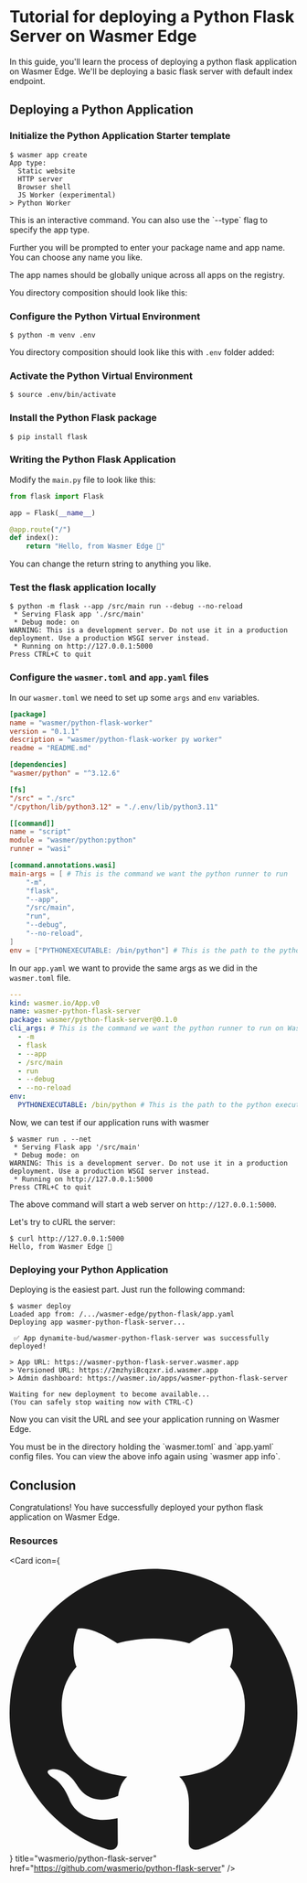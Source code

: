 
# Tutorial for deploying a Python Flask Server on Wasmer Edge

In this guide, you'll learn the process of deploying a python flask application on Wasmer Edge.
We'll be deploying a basic flask server with default index endpoint.

## Deploying a Python Application

<Steps>

<Install />

<CliVersionCallout />

<Login />

### Initialize the Python Application Starter template

```shell copy
$ wasmer app create
App type:
  Static website
  HTTP server
  Browser shell
  JS Worker (experimental)
> Python Worker
```

<Callout type="info" emoji="ℹ️">
  This is an interactive command. You can also use the `--type` flag to specify
  the app type.
</Callout>

Further you will be prompted to enter your package name and app name. You can choose any name you like.

<Callout type="warning" emoji="🚧">
  The app names should be globally unique across all apps on the registry.
</Callout>

You directory composition should look like this:

<FileTree>
  <FileTree.Folder name="src" defaultOpen>
    <FileTree.File name="main.py" />
  </FileTree.Folder>
  <FileTree.File name="wasmer.toml" />
  <FileTree.File name="app.yaml" />
</FileTree>

### Configure the Python Virtual Environment

```shell copy
$ python -m venv .env
```

You directory composition should look like this with `.env` folder added:

<FileTree>
  <FileTree.Folder name=".env" />
  <FileTree.Folder name="src" defaultOpen>
    <FileTree.File name="main.py" />
  </FileTree.Folder>
  <FileTree.File name="wasmer.toml" />
  <FileTree.File name="app.yaml" />
</FileTree>

### Activate the Python Virtual Environment

```shell copy
$ source .env/bin/activate
```

### Install the Python Flask package

```shell copy
$ pip install flask
```

### Writing the Python Flask Application

Modify the `main.py` file to look like this:

```python
from flask import Flask

app = Flask(__name__)

@app.route("/")
def index():
    return "Hello, from Wasmer Edge 🚀"
```

You can change the return string to anything you like.

### Test the flask application locally

```shell copy
$ python -m flask --app /src/main run --debug --no-reload
 * Serving Flask app './src/main'
 * Debug mode: on
WARNING: This is a development server. Do not use it in a production deployment. Use a production WSGI server instead.
 * Running on http://127.0.0.1:5000
Press CTRL+C to quit
```

### Configure the `wasmer.toml` and `app.yaml` files

In our `wasmer.toml` we need to set up some `args` and `env` variables.

```toml
[package]
name = "wasmer/python-flask-worker"
version = "0.1.1"
description = "wasmer/python-flask-worker py worker"
readme = "README.md"

[dependencies]
"wasmer/python" = "^3.12.6"

[fs]
"/src" = "./src"
"/cpython/lib/python3.12" = "./.env/lib/python3.11"

[[command]]
name = "script"
module = "wasmer/python:python"
runner = "wasi"

[command.annotations.wasi]
main-args = [ # This is the command we want the python runner to run
    "-m",
    "flask",
    "--app",
    "/src/main",
    "run",
    "--debug",
    "--no-reload",
]
env = ["PYTHONEXECUTABLE: /bin/python"] # This is the path to the python executable
```

In our `app.yaml` we want to provide the same args as we did in the `wasmer.toml` file.

```yaml
---
kind: wasmer.io/App.v0
name: wasmer-python-flask-server
package: wasmer/python-flask-server@0.1.0
cli_args: # This is the command we want the python runner to run on Wasmer Edge
  - -m
  - flask
  - --app
  - /src/main
  - run
  - --debug
  - --no-reload
env:
  PYTHONEXECUTABLE: /bin/python # This is the path to the python executable
```

Now, we can test if our application runs with wasmer

```shell copy
$ wasmer run . --net
 * Serving Flask app '/src/main'
 * Debug mode: on
WARNING: This is a development server. Do not use it in a production deployment. Use a production WSGI server instead.
 * Running on http://127.0.0.1:5000
Press CTRL+C to quit
```

The above command will start a web server on `http://127.0.0.1:5000`.

Let's try to cURL the server:

```shell copy
$ curl http://127.0.0.1:5000
Hello, from Wasmer Edge 🚀
```

### Deploying your Python Application

Deploying is the easiest part. Just run the following command:

```shell copy
$ wasmer deploy
Loaded app from: /.../wasmer-edge/python-flask/app.yaml
Deploying app wasmer-python-flask-server...

 ✅ App dynamite-bud/wasmer-python-flask-server was successfully deployed!

> App URL: https://wasmer-python-flask-server.wasmer.app
> Versioned URL: https://2mzhyi8cqzxr.id.wasmer.app
> Admin dashboard: https://wasmer.io/apps/wasmer-python-flask-server

Waiting for new deployment to become available...
(You can safely stop waiting now with CTRL-C)
```

Now you can visit the URL and see your application running on Wasmer Edge.

<Callout type="info" emoji="ℹ️">
  You must be in the directory holding the `wasmer.toml` and `app.yaml` config
  files.
</Callout>

<Callout type="transparent" emoji="💁">
  You can view the above info again using `wasmer app info`.
</Callout>

</Steps>

## Conclusion

Congratulations! You have successfully deployed your python flask application on Wasmer Edge.

### Resources

<Card
  icon={
    <svg viewBox="0 0 24 24" className=" transform scale-[120%] mr-2">
      <path
        fill="currentColor"
        d="M12 .297c-6.63 0-12 5.373-12 12 0 5.303 3.438 9.8 8.205 11.385.6.113.82-.258.82-.577 0-.285-.01-1.04-.015-2.04-3.338.724-4.042-1.61-4.042-1.61C4.422 18.07 3.633 17.7 3.633 17.7c-1.087-.744.084-.729.084-.729 1.205.084 1.838 1.236 1.838 1.236 1.07 1.835 2.809 1.305 3.495.998.108-.776.417-1.305.76-1.605-2.665-.3-5.466-1.332-5.466-5.93 0-1.31.465-2.38 1.235-3.22-.135-.303-.54-1.523.105-3.176 0 0 1.005-.322 3.3 1.23.96-.267 1.98-.399 3-.405 1.02.006 2.04.138 3 .405 2.28-1.552 3.285-1.23 3.285-1.23.645 1.653.24 2.873.12 3.176.765.84 1.23 1.91 1.23 3.22 0 4.61-2.805 5.625-5.475 5.92.42.36.81 1.096.81 2.22 0 1.606-.015 2.896-.015 3.286 0 .315.21.69.825.57C20.565 22.092 24 17.592 24 12.297c0-6.627-5.373-12-12-12"
      />
    </svg>
  }
  title="wasmerio/python-flask-server"
  href="https://github.com/wasmerio/python-flask-server"
/>
